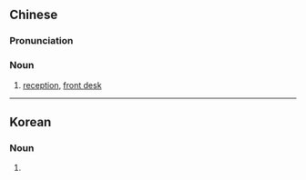 ==Chinese==
{{zh-forms|s=接受处|type=21}}

===Pronunciation===
{{zh-pron
|m=jiēshòuchù
|c=zip3 sau6 cyu3
|cat=n
}}

===Noun===
{{zh-noun}}

# [[reception]], [[front desk]]

----

==Korean==
{{ko-hanjatab}}

===Noun===
{{ko-noun|hj|hangeul=접수처}}

# {{hanja form of|접수처|[[reception]], [[front desk]]}}